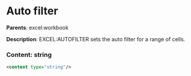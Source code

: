 # Auto filter

**Parents**: excel:workbook

 **Description**:
 EXCEL:AUTOFILTER sets the auto filter for a range of cells.

### Content: string

```xml
<content type="string"/>
```

